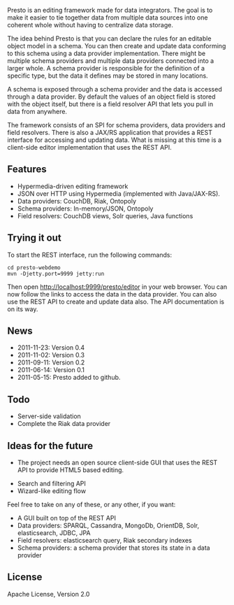 Presto is an editing framework made for data integrators. The goal is to make it easier to tie together data from multiple data sources into one coherent whole without having to centralize data storage.

The idea behind Presto is that you can declare the rules for an editable object model in a schema. You can then create and update data conforming to this schema using a data provider implementation. There might be multiple schema providers and multiple data providers connected into a larger whole. A schema provider is responsible for the definition of a specific type, but the data it defines may be stored in many locations.

A schema is exposed through a schema provider and the data is accessed through a data provider. By default the values of an object field is stored with the object itself, but there is a field resolver API that lets you pull in data from anywhere.

The framework consists of an SPI for schema providers, data providers and field resolvers. There is also a JAX/RS application that provides a REST interface for accessing and updating data. What is missing at this time is a client-side editor implementation that uses the REST API.

== Features ==

* Hypermedia-driven editing framework
* JSON over HTTP using Hypermedia (implemented with Java/JAX-RS).
* Data providers: CouchDB, Riak, Ontopoly
* Schema providers: In-memory/JSON, Ontopoly
* Field resolvers: CouchDB views, Solr queries, Java functions

== Trying it out ==

To start the REST interface, run the following commands:

<pre>cd presto-webdemo
mvn -Djetty.port=9999 jetty:run</pre>

Then open http://localhost:9999/presto/editor in your web browser. You can now follow the links to access the data in the data provider. You can also use the REST API to create and update data also. The API documentation is on its way.

== News ==

* 2011-11-23: Version 0.4
* 2011-11-02: Version 0.3
* 2011-09-11: Version 0.2
* 2011-06-14: Version 0.1
* 2011-05-15: Presto added to github.

== Todo ==

* Server-side validation
* Complete the Riak data provider

== Ideas for the future ==

* The project needs an open source client-side GUI that uses the REST API to provide HTML5 based editing.

* Search and filtering API
* Wizard-like editing flow

Feel free to take on any of these, or any other, if you want:

* A GUI built on top of the REST API
* Data providers: SPARQL, Cassandra, MongoDb, OrientDB, Solr, elasticsearch, JDBC, JPA
* Field resolvers: elasticsearch query, Riak secondary indexes
* Schema providers: a schema provider that stores its state in a data provider

== License ==
Apache License, Version 2.0
